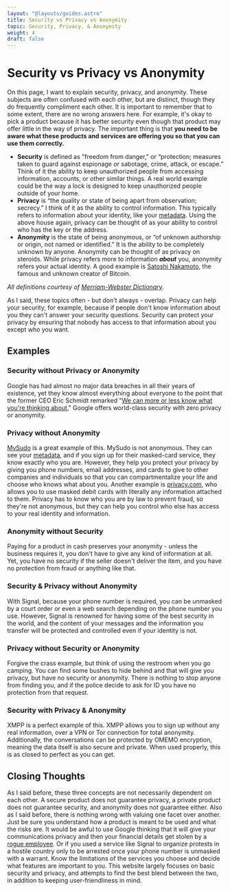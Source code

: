 ```yaml
---
layout: "@layouts/guides.astro"
title: Security vs Privacy vs Anonymity
topic: Security, Privacy, & Anonymity
weight: 4
draft: false
---
```



# Security vs Privacy vs Anonymity

On this page, I want to explain security, privacy, and anonymity. These subjects are often confused with each other, but are distinct, though they do frequently compliment each other. It is important to remember that to some extent, there are no wrong answers here. For example, it's okay to pick a product because it has better security even though that product may offer little in the way of privacy. The important thing is that **you need to be aware what these products and services are offering you so that you can use them correctly.**

<Highlighting>

- **Security** is defined as "freedom from danger," or “protection; measures taken to guard against espionage or sabotage, crime, attack, or escape.” Think of it the ability to keep unauthorized people from accessing information, accounts, or other similar things. A real world example could be the way a lock is designed to keep unauthorized people outside of your home.
- **Privacy** is “the quality or state of being apart from observation; secrecy.” I think of it as the ability to control information. This typically refers to information about your identity, like your [metadata](/guides/prologue/metadata). Using the above house again, privacy can be thought of as your ability to control who has the key or the address.
- **Anonymity** is the state of being anonymous, or “of unknown authorship or origin, not named or identified.” It is the ability to be completely unknown by anyone. Anonymity can be thought of as privacy on steroids. While privacy refers more to information **_about_** you, anonymity refers your actual identity. A good example is [Satoshi Nakamoto](https://en.wikipedia.org/wiki/Satoshi_Nakamoto), the famous and unknown creator of Bitcoin.

</Highlighting>

_All definitions courtesy of [Merriam-Webster Dictionary](https://www.merriam-webster.com/)._

As I said, these topics often - but don't always - overlap. Privacy can help your security, for example, because if people don't know information about you they can't answer your security questions. Security can protect your privacy by ensuring that nobody has access to that information about you except who you want.

## Examples

### Security without Privacy or Anonymity

Google has had almost no major data breaches in all their years of existence, yet they know almost everything about everyone to the point that the former CEO Eric Schmidt remarked "[We can more or less know what you're thinking about.](https://www.zdnet.com/article/google-even-knows-what-youre-thinking/)" Google offers world-class security with zero privacy or anonymity.

### Privacy without Anonymity

[MySudo](/guides/less-important/voip) is a great example of this. MySudo is not anonymous. They can see your [metadata](/guides/prologue/metadata), and if you sign up for their masked-card service, they know exactly who you are. However, they help you protect your privacy by giving you phone numbers, email addresses, and cards to give to other companies and individuals so that you can compartmentalize your life and choose who knows what about you. Another example is [privacy.com](/guides/moderately-important/payments), who allows you to use masked debit cards with literally any information attached to them. Privacy has to know who you are by law to prevent fraud, so they're not anonymous, but they can help you control who else has access to your real identity and information.

### Anonymity without Security

Paying for a product in cash preserves your anonymity - unless the business requires it, you don't have to give any kind of information at all. Yet, you have no security if the seller doesn't deliver the item, and you have no protection from fraud or anything like that.

### Security & Privacy without Anonymity

With Signal, because your phone number is required, you can be unmasked by a court order or even a web search depending on the phone number you use. However, Signal is renowned for having some of the best security in the world, and the content of your messages and the information you transfer will be protected and controlled even if your identity is not.

### Privacy without Security or Anonymity

Forgive the crass example, but think of using the restroom when you go camping. You can find some bushes to hide behind and that will give you privacy, but have no security or anonymity. There is nothing to stop anyone from finding you, and if the police decide to ask for ID you have no protection from that request.

### Security with Privacy & Anonymity

XMPP is a perfect example of this. XMPP allows you to sign up without any real information, over a VPN or Tor connection for total anonymity. Additionally, the conversations can be protected by OMEMO encryption, meaning the data itself is also secure and private. When used properly, this is as closed to perfect as you can get.

## Closing Thoughts

As I said before, these three concepts are not necessarily dependent on each other. A secure product does not guarantee privacy, a private product does not guarantee security, and anonymity does not guarantee either. Also as I said before, there is nothing wrong with valuing one facet over another. Just be sure you understand how a product is meant to be used and what the risks are. It would be awful to use Google thinking that it will give your communications privacy and then your financial details get stolen by a [rogue employee](https://nypost.com/2020/09/23/shopify-says-rogue-employees-may-have-stolen-customer-data/). Or if you used a service like Signal to organize protests in a hostile country only to be arrested once your phone number is unmasked with a warrant. Know the limitations of the services you choose and decide what features are important to you. This website largely focuses on basic security and privacy, and attempts to find the best blend between the two, in addition to keeping user-friendliness in mind.
